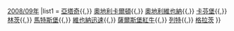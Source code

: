 {{Navbox
|name  = 奧超2008-09
|title = [[奧地利足球超級聯賽]]{{,}} [[2008年至2009年奧地利足球超級聯賽|2008/09年]]
|list1 = [[亞塔奇足球俱樂部|亞塔奇]]{{,}} [[奧地利卡爾頓足球俱樂部|奧地利卡爾頓]]{{,}} [[奧地利維也納足球俱樂部|奧地利維也納]]{{,}} [[卡芬堡足球俱樂部|卡芬堡]]{{,}} [[林茨足球俱樂部|林茨]]{{,}} [[馬特斯堡足球俱樂部|馬特斯堡]]{{,}} [[維也納迅速足球俱樂部|維也納迅速]]{{,}} [[薩爾斯堡紅牛足球俱樂部|薩爾斯堡紅牛]]{{,}} [[列特足球俱樂部|列特]]{{,}} [[格拉茨足球俱樂部|格拉茨]]
}}